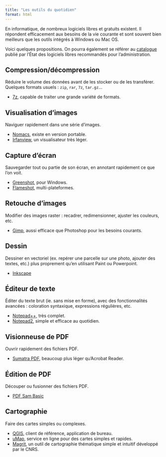 ```yaml
---
title: "Les outils du quotidien"
format: html
---
```


En informatique, de nombreux logiciels libres et gratuits existent.
Il répondent efficacement aux besoins de la vie courante et sont 
souvent bien meilleurs que les outils intégrés à Windows ou Mac OS. 

Voici quelques propositions. On pourra également se référer au
[catalogue](https://code.gouv.fr/sill) publié par l'État 
des logiciels libres recommandés pour l’administration.

## Compression/décompression

Réduire le volume des données avant de les stocker ou de les transférer.
Quelques formats usuels : `zip`, `rar`, `7z`, `tar.gz`...

- [7z](https://www.7-zip.org/), capable de traiter 
  une grande variété de formats.

## Visualisation d'images

Naviguer rapidement dans une série d'images.

- [Nomacs](https://nomacs.org/), existe en version portable.
- [Irfanview](https://www.irfanview.com/), un visualisateur très léger.

## Capture d'écran

Sauvegarder tout ou partie de son écran, en annotant rapidement
ce que l'on voit.

- [Greenshot](https://getgreenshot.org/), pour Windows.
- [Flameshot](https://flameshot.org/), multi-plateformes.

## Retouche d'images

Modifier des images raster : recadrer, redimensionner, 
ajuster les couleurs, etc. 

- [Gimp](https://www.gimp.org/), aussi efficace que Photoshop pour les 
besoins courants.

## Dessin 

Dessiner en vectoriel (ex. repérer une parcelle sur une photo, ajouter des
textes, etc.) plus proprement qu'en utilisant Paint ou Powerpoint.

* [Inkscape](https://inkscape.org/)
 
## Éditeur de texte

Éditer du texte brut (ie. sans mise en forme), avec des fonctionnalités 
avancées : coloration syntaxique, expressions régulières, etc.

- [Notepad++](https://notepad-plus-plus.org/downloads/), très complet.
- [Notepad2](https://www.flos-freeware.ch/notepad2.html), simple et 
  efficace au quotidien.

## Visionneuse de PDF

Ouvrir rapidement des fichiers PDF.

- [Sumatra PDF](https://www.sumatrapdfreader.org),
  beaucoup plus léger qu’Acrobat Reader.

## Édition de PDF

Découper ou fusionner des fichiers PDF.

- [PDF Sam Basic](https://pdfsam.org/fr/pdfsam-basic/)

## Cartographie

Faire des cartes simples ou complexes.

- [QGIS](https://qgis.org/), client de référence, application de bureau.
- [uMap](https://umap.openstreetmap.fr/), service en ligne pour des cartes 
  simples et rapides.
- [Magrit](https://magrit.cnrs.fr/), un outil de cartographie thématique
  simple et intuitif développé par le CNRS.
